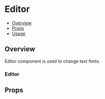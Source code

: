 
<Meta title="Components/Editor" component={Editor} />

<!--- Component template -->


<!--- Component documentation -->

# Editor

- [Overview](#overview)
- [Props](#props)
- [Usage](#usage)

## Overview

Editor component is used to change text fonts.

### Editor

<Canvas>
  <Story name="Variants">
    <FlexCol>
      <Editor
        label="Description"
        placeholder="Product description (optional) "
      />
    </FlexCol>
  </Story>
</Canvas>

## Props

<ArgsTable of={Editor} />
